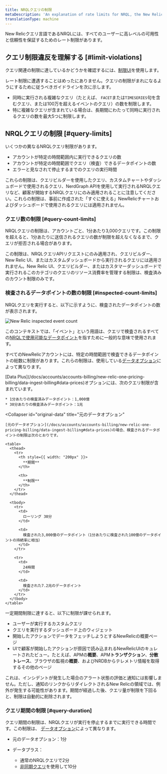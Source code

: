 ```yaml
---
title: NRQLクエリの制限
metaDescription: 'An explanation of rate limits for NRQL, the New Relic query language'
translationType: machine
---
```



New Relicクエリ言語であるNRQLには、すべてのユーザーに高レベルの可用性と信頼性を保証するためのレート制限があります。

## クエリ制限違反を理解する [#limit-violations]

クエリ関連の制限に達しているかどうかを確認するには、[制限UI](/docs/data-apis/manage-data/view-system-limits/)を使用します。

レート制限に遭遇することはめったにありません。クエリの制限がまれになるようにするために従うべきガイドラインを次に示します。

* 同時に実行される複雑なクエリ（たとえば、 `FACET`または`TIMESERIES`句を含むクエリ、または100万を超えるイベントのクエリ）の数を制限します。
* 特に複雑なクエリが含まれている場合は、長期間にわたって同時に実行されるクエリの数を最大5つに制限します。

## NRQLクエリの制限 [#query-limits]

いくつかの異なるNRQLクエリ制限があります。

* アカウントが特定の時間範囲内に実行できるクエリの数
* アカウントが特定の時間範囲でクエリ（検査）できるデータポイントの数
* エラーと見なされて停止するまでのクエリの実行時間

これらの制限は、クエリビルダーを使用したクエリ、カスタムチャートやダッシュボードで使用されるクエリ、NerdGraph APIを使用して実行されるNRQLクエリなど、顧客が開始するNRQLクエリにのみ適用されることに注意してください。これらの制限は、事前に作成された「すぐに使える」NewRelicチャートおよびダッシュボードで使用されるクエリには適用されません。

### クエリ数の制限 [#query-count-limits]

NRQLクエリの制限は、アカウントごと、1分あたり3,000クエリです。この制限を超えると、1分あたりに送信されるクエリの数が制限を超えなくなるまで、クエリが拒否される場合があります。

この制限は、NRQLクエリAPIリクエストにのみ適用され、クエリビルダー、New Relic UI、またはカスタムダッシュボードから実行されるクエリには適用されません。New Relic UI、クエリビルダー、またはカスタマーダッシュボードで実行されるこのカテゴリのクエリのリソース消費率を管理する制限は、検査済みのカウント制限のみです。

### 検査されるデータポイントの数の制限 [#inspected-count-limits]

NRQLクエリを実行すると、以下に示すように、検査されたデータポイントの数が表示されます。

<img
  title="New Relic inspected event count"
  alt="New Relic inspected event count"
  src={eventCountModal}
/>

このコンテキストでは、「イベント」という用語は、クエリで検査されるすべての[NRQLで使用可能なデータポイント](/docs/query-data/nrql-new-relic-query-language/getting-started/introduction-nrql#what-you-can-query)を指すために一般的な意味で使用されます。

すべてのNewRelicアカウントには、特定の時間範囲で検査できるデータポイントの総数に制限があります。これらの制限は、使用している[データオプション](/docs/accounts/accounts-billing/new-relic-one-pricing-billing/data-ingest-billing#data-prices)によって異なります。

<CollapserGroup>
  <Collapser
    id="data-plus"
    title="データプラス"
  >
    [Data Plus](/docs/accounts/accounts-billing/new-relic-one-pricing-billing/data-ingest-billing#data-prices)オプションには、次のクエリ制限が含まれています。

    * 1分あたりの検査済みデータポイント：1,000億
    * 30分あたりの検査済みデータポイント：1兆
  </Collapser>

  <Collapser
    id="original-data"
    title="元のデータオプション"
  >
    [元のデータオプション](/docs/accounts/accounts-billing/new-relic-one-pricing-billing/data-ingest-billing#data-prices)の場合、検査されるデータポイントの制限は次のとおりです。

    <table>
      <thead>
        <tr>
          <th style={{ width: "200px" }}>
            **期間**
          </th>

          <th>
            **制限**
          </th>
        </tr>
      </thead>

      <tbody>
        <tr>
          <td>
            ローリング 30分
          </td>

          <td>
            検査された3,000億のデータポイント（1分あたりに検査された100億のデータポイントの持続率に相当）
          </td>
        </tr>

        <tr>
          <td>
            24時間
          </td>

          <td>
            検査された7.2兆のデータポイント
          </td>
        </tr>
      </tbody>
    </table>
  </Collapser>
</CollapserGroup>

一定期間制限に達すると、以下に制限が課せられます。

* ユーザーが実行するカスタムクエリ
* クエリを実行するダッシュボード上のウィジェット
* 開始したアクションでデータをフェッチしようとするNewRelicの概要ページ
* UIで顧客が開始したアクションが原因で読み込まれるNewRelicUIのキュレートされたビュー。たとえば、APMの**概要**、APM**トランザクション**、**分散トレース**、ブラウザの監視の**概要**、およびNRDBからテレメトリ情報を取得するその他のページ

これは、インシデントが発生した場合のアラート状態の評価と通知には影響しません。ただし、通知のリンクからリダイレクトされるNew Relicの領域では、例外が発生する可能性があります。期間が経過した後、クエリ量が制限を下回ると、制限は自動的に削除されます。

### クエリ期間の制限 [#query-duration]

クエリ期間の制限は、NRQLクエリが実行を停止するまでに実行できる時間です。この制限は、 [データオプション](/docs/accounts/accounts-billing/new-relic-one-pricing-billing/data-ingest-billing#data-prices)によって異なります。

* 元のデータオプション：1分

* データプラス：

  * 通常のNRQLクエリで2分
  * [非同期クエリ](/docs/apis/nerdgraph/examples/async-queries-nrql-tutorial)を使用して10分